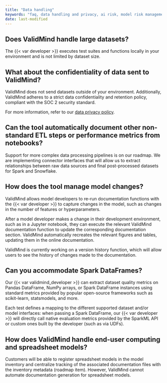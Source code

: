 ```yaml
---
title: "Data handling"
keywords: "faq, data handling and privacy, ai risk, model risk management, ValidMind"
date: last-modified
---
```


<!--- 
## How are users added to ValidMind?

ValidMind provides a built-in user management interface that allows new users to be registered on the platform and assigned user roles. User roles and access permissions are configured during initial onboarding. In addition, ValidMind also provides support for Single Sign-On (SSO) integration as part of our Enterprise and our Virtual Private ValidMind (VPV) edition. --->

## Does ValidMind handle large datasets?

The {{< var developer >}} executes test suites and functions locally in your environment and is not limited by dataset size. 

##  What about the confidentiality of data sent to ValidMind?

ValidMind does not send datasets outside of your environment. Additionally, ValidMind adheres to a strict data confidentiality and retention policy, compliant with the SOC 2 security standard.

For more information, refer to our [data privacy policy](/about/data-privacy-policy.qmd).

## Can the tool automatically document other non-standard ETL steps or performance metrics from notebooks?

Support for more complex data processing pipelines is on our roadmap. We are implementing connector interfaces that will allow us to extract relationships between raw data sources and final post-processed datasets for Spark and Snowflake.

## How does the tool manage model changes?

ValidMind allows model developers to re-run documentation functions with the {{< var developer >}} to capture changes in the model, such as changes in the number of features or hyperparameters.

After a model developer makes a change in their development environment, such as in a Jupyter notebook, they can execute the relevant ValidMind documentation function to update the corresponding documentation section. ValidMind automatically recreates the relevant figures and tables, updating them in the online documentation.

ValidMind is currently working on a version history function, which will allow users to see the history of changes made to the documentation.

## Can you accommodate Spark DataFrames?

Our {{< var validmind_developer >}} can extract dataset quality metrics on Pandas DataFrame, NumPy arrays, or Spark DataFrame instances using standard metrics provided by popular open-source frameworks such as scikit-learn, statsmodels, and more.

Each test defines a mapping to the different supported dataset and/or model interfaces: when passing a Spark DataFrame, our {{< var developer >}} will directly call native evaluation metrics provided by the SparkML API or custom ones built by the developer (such as via UDFs).

## How does ValidMind handle end-user computing and spreadsheet models?

Customers will be able to register spreadsheet models in the model inventory and centralize tracking of the associated documentation files with the inventory metadata (roadmap item). However, ValidMind cannot automate documentation generation for spreadsheet models.
